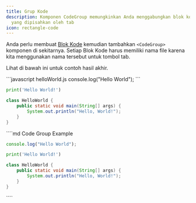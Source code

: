 ```yaml
---
title: Grup Kode
description: Komponen CodeGroup memungkinkan Anda menggabungkan blok kode dalam tampilan
  yang dipisahkan oleh tab
icon: rectangle-code
---
```


Anda perlu membuat [Blok Kode](/content/components/code) kemudian tambahkan `<CodeGroup>` komponen di sekitarnya. Setiap Blok Kode harus memiliki nama file karena kita menggunakan nama tersebut untuk tombol tab.

Lihat di bawah ini untuk contoh hasil akhir.

<CodeGroup>
  ```javascript helloWorld.js
  console.log("Hello World");
  ```

  ```python hello_world.py
  print('Hello World!')
  ```

  ```java HelloWorld.java
  class HelloWorld {
      public static void main(String[] args) {
          System.out.println("Hello, World!");
      }
  }
  ```
</CodeGroup>

<RequestExample>
  ````md Code Group Example
  <CodeGroup>

  ```javascript helloWorld.js
  console.log("Hello World");
  ```

  ```python hello_world.py
  print('Hello World!')
  ```

  ```java HelloWorld.java
  class HelloWorld {
      public static void main(String[] args) {
          System.out.println("Hello, World!");
      }
  }
  ```

  </CodeGroup>
  ````
</RequestExample>
